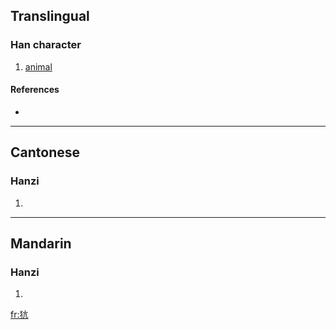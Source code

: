 ==Translingual==

===Han character===
{{Han char|rn=94|rad=犬|as=04|sn=7|four=4021<sub>7</sub>|canj=大竹卜竹弓 (KHYHN)}}

# [[animal]]

====References====
* {{Han ref|kx=0706.210|dkj=20261|dj=1119.140|hdz=21336.220|uh=72BA|ud=29370|bh=CB66|bd=52070}}

----

==Cantonese==

===Hanzi===
{{yue-hanzi|jyut=|y=kong3}}

# {{defn|Cantonese}}

----

==Mandarin==

===Hanzi===
{{cmn-hanzi|pin=[[kàng]] ([[kang4]])|wg=k'ang<sup>4</sup>}}

# {{defn|Mandarin}}

[[fr:犺]]